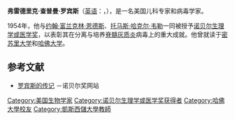 '''弗雷德里克·查普曼·罗宾斯'''（[[英语|英语]]：'''{{lang|en|Frederick Chapman Robbins}}'''，{{bd|1916年|8月25日|2003年|8月4日|catIdx=Robbins, Frederick Chapman}}），是一名美国儿科专家和病毒学家。

1954年，他与[[约翰·富兰克林·恩德斯|约翰·富兰克林·恩德斯]]、[[托马斯·哈克尔·韦勒|托马斯·哈克尔·韦勒]]一同被授予[[诺贝尔生理学或医学奖|诺贝尔生理学或医学奖]]，以表彰其在分离与培养[[脊髓灰质炎|脊髓灰质炎]]病毒上的重大成就。他曾就读于[[密苏里-哥伦比亚大学|密苏里大学]]和[[哈佛大学|哈佛大学]]。

==参考文献==
<div class="references-small">
* [http://nobelprize.org/medicine/laureates/1954/robbins-bio.html 罗宾斯的传记] {{Wayback|url=http://nobelprize.org/medicine/laureates/1954/robbins-bio.html |date=20081204180349 }}－诺贝尔奖网站
</div>
{{美国人物小作品}}
{{诺贝尔生理学或医学奖获得者}}
{{Authority control}}
{{DEFAULTSORT:Robbins, Frederick Chapman}}
[[Category:美国生物学家|Category:美国生物学家]]
[[Category:诺贝尔生理学或医学奖获得者|Category:诺贝尔生理学或医学奖获得者]]
[[Category:哈佛大學校友|Category:哈佛大學校友]]
[[Category:凱斯西儲大學教師|Category:凱斯西儲大學教師]]